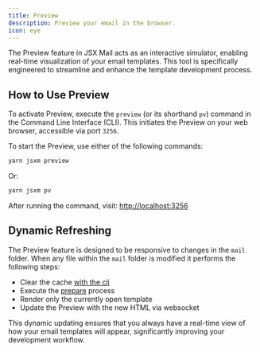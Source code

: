 ```yaml
---
title: Preview
description: Preview your email in the browser.
icon: eye
---
```


The Preview feature in JSX Mail acts as an interactive simulator, enabling real-time visualization of your email templates. This tool is specifically engineered to streamline and enhance the template development process.

## How to Use Preview

To activate Preview, execute the `preview` (or its shorthand `pv`) command in the Command Line Interface (CLI). This initiates the Preview on your web browser, accessible via port `3256`.

To start the Preview, use either of the following commands:

```sh
yarn jsxm preview
```

Or:

```sh
yarn jsxm pv
```

After running the command, visit: [http://localhost:3256](http://localhost:3256)

## Dynamic Refreshing

The Preview feature is designed to be responsive to changes in the `mail` folder. When any file within the `mail` folder is modified it performs the following steps:

- Clear the cache [with the cli](/cli/cache-clean)
- Execute the [prepare](/cli/prepare) process
- Render only the currently open template
- Update the Preview with the new HTML via websocket

This dynamic updating ensures that you always have a real-time view of how your email templates will appear, significantly improving your development workflow.
